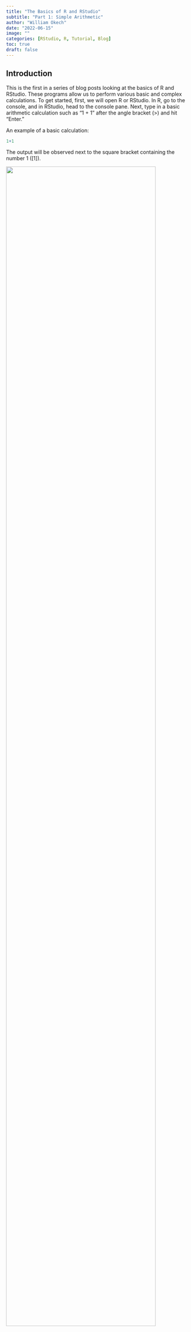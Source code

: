 ```yaml
---
title: "The Basics of R and RStudio"
subtitle: "Part 1: Simple Arithmetic"
author: "William Okech"
date: "2022-06-15"
image: ""
categories: [RStudio, R, Tutorial, Blog]
toc: true
draft: false
---
```


## Introduction

This is the first in a series of blog posts looking at the basics of R and RStudio. These programs allow us to perform various basic and complex calculations. To get started, first, we will open R or RStudio. In R, go to the console, and in RStudio, head to the console pane. Next, type in a basic arithmetic calculation such as "1 + 1" after the angle bracket (\>) and hit "Enter."

An example of a basic calculation:

```r
1+1
```

The output will be observed next to the square bracket containing the number 1 (\[1\]).

![](r_console_1plus1.png){fig-align="center" width="90%"}

Additionally, to include comments into the code block we use the hash (#) symbol. Anything written after the code block will be commented out and not run.

```r
# A simple arithmetic calculation (which is not run because of the hash symbol)
1+1
```

## What arithmetic operators are available in R/RStudio?

Various arithmetic operators (listed below) can be used in R/RStudio.

| Arithmetic Operator |            Description             |
|:-------------------:|:----------------------------------:|
|         \+          |              Addition              |
|         \-          |            Subtraction             |
|         \*          |           Multiplication           |
|          /          |              Division              |
|     \*\* or \^      |           Exponentiation           |
|         %%          | Modulus (remainder after division) |
|         %/%         |          Integer division          |

## Examples

Addition

```r
10+30
```

Subtraction

```r
30-24
```

Multiplication

```r
20*4
```

Division

```r
93/4
```

Exponentiation

```r
3^6
```

Modulus (remainder with division)

```r
94%%5
```

Integer Division

```r
54%/%7
```

Slightly more complex arithmetic operations

```r
5-1+(4*3)/16*3
```

## Summary

After going through this post, I hope that you can now perform simple arithmetic calculations in R/RStudio.
